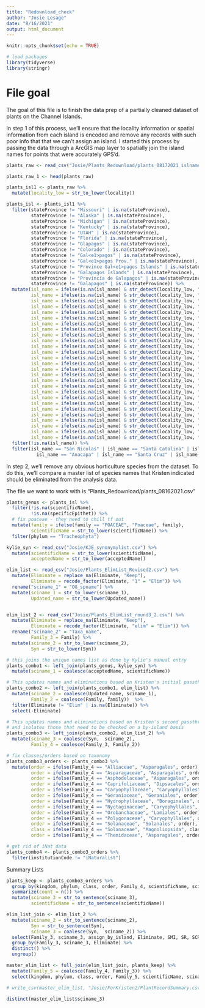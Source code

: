 ```yaml
---
title: "Redownload_check"
author: "Josie Lesage"
date: "8/16/2021"
output: html_document
---
```


```r
knitr::opts_chunk$set(echo = TRUE)

# load packages
library(tidyverse)
library(stringr)
```

# File goal

The goal of this file is to finish the data prep of a partially cleaned dataset of plants on the Channel Islands. 

In step 1 of this process, we'll ensure that the locality information or spatial information from each island is encoded and remove any records with such poor info that that we can't assign an island. I started this process by passing the data through a ArcGIS map layer to spatially join the island names for points that were accurately GPS'd.

```r

plants_raw <- read_csv("Josie/Plants_Redownload/plants_08172021_islname.csv", col_types = cols(.default = "c", isl_name = "c")) 

plants_raw_1 <- head(plants_raw)

plants_isl1 <- plants_raw %>%
  mutate(locality_low = str_to_lower(locality)) 

plants_isl <- plants_isl1 %>%
  filter(stateProvince != "Missouri" | is.na(stateProvince),
         stateProvince != "Alaska" | is.na(stateProvince),
         stateProvince != "Michigan" | is.na(stateProvince),
         stateProvince != "Kentucky" | is.na(stateProvince),
         stateProvince != "UTAH" | is.na(stateProvince),
         stateProvince != "Florida" | is.na(stateProvince),
         stateProvince != "Glapagos" | is.na(stateProvince),
         stateProvince != "Colorado" | is.na(stateProvince),
         stateProvince != "Gal<e1>pagos" | is.na(stateProvince),
         stateProvince != "Gal<e1>pagos Prov." | is.na(stateProvince),
         stateProvince != "Province Gal<e1>pagos Islands" | is.na(stateProvince),
         stateProvince != "Galapagos Islands" | is.na(stateProvince),
         stateProvince != "Provincia de Galapagos" | is.na(stateProvince),
         stateProvince != "Galapagos" | is.na(stateProvince)) %>%
  mutate(isl_name = ifelse(is.na(isl_name) & str_detect(locality_low, "san nicolas"), "San Nicolas", isl_name),
         isl_name = ifelse(is.na(isl_name) & str_detect(locality_low, "san nicholas"), "San Nicolas", isl_name),
         isl_name = ifelse(is.na(isl_name) & str_detect(locality_low, "nicholas"), "San Nicolas", isl_name),
         isl_name = ifelse(is.na(isl_name) & str_detect(locality_low, "nicolas"), "San Nicolas", isl_name),
         isl_name = ifelse(is.na(isl_name) & str_detect(locality_low, "santa catalina is"), "Santa Catalina", isl_name),
         isl_name = ifelse(is.na(isl_name) & str_detect(locality_low, "catalina is"), "Santa Catalina", isl_name),
         isl_name = ifelse(is.na(isl_name) & str_detect(locality_low, "catalina"), "Santa Catalina", isl_name),
         isl_name = ifelse(is.na(isl_name) & str_detect(locality_low, "santa rosa i"), "Santa Rosa", isl_name),
         isl_name = ifelse(is.na(isl_name) & str_detect(locality_low, "clemente"), "San Clemente", isl_name),
         isl_name = ifelse(is.na(isl_name) & str_detect(locality_low, "clement"), "San Clemente", isl_name),
         isl_name = ifelse(is.na(isl_name) & str_detect(locality_low, "santa cruz"), "Santa Cruz", isl_name),
         isl_name = ifelse(is.na(isl_name) & str_detect(locality_low, "cruz is"), "Santa Cruz", isl_name),
         isl_name = ifelse(is.na(isl_name) & str_detect(locality_low, "coronados i"), "Coronados", isl_name),
         isl_name = ifelse(is.na(isl_name) & str_detect(locality_low, "coronado i"), "Coronados", isl_name),
         isl_name = ifelse(is.na(isl_name) & str_detect(locality_low, "isla coronado"), "Coronados", isl_name),
         isl_name = ifelse(is.na(isl_name) & str_detect(locality_low, "anacapa"), "Anacapa", isl_name),
         isl_name = ifelse(is.na(isl_name) & str_detect(locality_low, "cedros"), "Cedros", isl_name),
         isl_name = ifelse(is.na(isl_name) & str_detect(locality_low, "miguel"), "San Miguel", isl_name),
         isl_name = ifelse(is.na(isl_name) & str_detect(locality_low, "guadalupe"), "Guadalupe", isl_name),
         isl_name = ifelse(is.na(isl_name) & str_detect(locality_low, "todos santo"), "Todos Santos", isl_name),
         isl_name = ifelse(is.na(isl_name) & str_detect(locality_low, "todo santos"), "Todos Santos", isl_name),
         isl_name = ifelse(is.na(isl_name) & str_detect(locality_low, "natividad"), "Natividad", isl_name),
         isl_name = ifelse(is.na(isl_name) & str_detect(locality_low, "benito"), "San Benito", isl_name),
         isl_name = ifelse(is.na(isl_name) & str_detect(locality_low, "martin"), "San Martin", isl_name),
         isl_name = ifelse(is.na(isl_name) & str_detect(locality_low, "santa barbara isl"), "Santa Barbara", isl_name),
         isl_name = ifelse(is.na(isl_name) & str_detect(locality_low, "jeronimo"), "Geronimo", isl_name),
         isl_name = ifelse(is.na(isl_name) & str_detect(locality_low, "geronimo"), "Geronimo", isl_name)) %>%
  filter(!is.na(isl_name)) %>%
  filter(isl_name == "San Nicolas" | isl_name == "Santa Catalina" | isl_name == "Santa Rosa" | isl_name == "Santa Barbara" | 
           isl_name == "Anacapa" | isl_name == "Santa Cruz" | isl_name == "San Clemente" | isl_name == "San Miguel")

```


In step 2, we'll remove any obvious horticulture species from the dataset. To do this, we'll compare a master list of species names that Kristen indicated should be eliminated from the analysis data. 

The file we want to work with is "Plants_Redownload/plants_08162021.csv"


```r
plants_genus <- plants_isl %>%
  filter(!is.na(scientificName),
         !is.na(specificEpithet)) %>%
  # fix poaceae - they need to chill tf out
  mutate(family = ifelse(family == "POACEAE", "Poaceae", family),
         scientificName = str_to_lower(scientificName)) %>%
  filter(phylum == "Tracheophyta")

kylie_syn <- read_csv("Josie/KJE_synonymylist.csv") %>%
  mutate(scientificName = str_to_lower(scientificName),
         acceptedName = str_to_lower(acceptedName))

elim_list <- read_csv("Josie/Plants_ElimList_Revised2.csv") %>%
  mutate(Eliminate = replace_na(Eliminate, "Keep"),
         Eliminate = recode_factor(Eliminate, "1" = "Elim")) %>%
  rename("sciname_1" = "OG_spname") %>%
  mutate(sciname_1 = str_to_lower(sciname_1),
         Updated_name = str_to_lower(Updated_name))


elim_list_2 <- read_csv("Josie/Plants_ElimList_round3_2.csv") %>%
  mutate(Eliminate = replace_na(Eliminate, "Keep"),
         Eliminate = recode_factor(Eliminate, "elim" = "Elim")) %>%
  rename("sciname_2" = "Taxa_name",
         Family_3 = Family) %>%
  mutate(sciname_2 = str_to_lower(sciname_2),
         Syn = str_to_lower(Syn))

# this joins the unique names list as done by Kylie's manual entry
plants_combo1 <- left_join(plants_genus, kylie_syn) %>%
  mutate(sciname_1 = coalesce(acceptedName, scientificName)) 

# This updates names and eliminations based on Kristen's initial passthrough
plants_combo2 <- left_join(plants_combo1, elim_list) %>%
  mutate(sciname_2 = coalesce(Updated_name, sciname_1),
         Family_2 = coalesce(Family, family))  %>%
  filter(Eliminate != "Elim" | is.na(Eliminate)) %>% 
  select(-Eliminate) 

# This updates names and eliminations based on Kristen's second passthrough, 
# and isolates those that need to be checked on a by-island basis
plants_combo3 <- left_join(plants_combo2, elim_list_2) %>%
  mutate(sciname_3 = coalesce(Syn,  sciname_2),
         Family_4 = coalesce(Family_3, Family_2))

# fix classes/orders based on taxonomy 
plants_combo3_orders <- plants_combo3 %>%
  mutate(order = ifelse(Family_4 == "Alliaceae", "Asparagales", order),
         order = ifelse(Family_4 == "Asparagaceae", "Asparagales", order),
         order = ifelse(Family_4 == "Asphodelaceae", "Asparagales", order),
         order = ifelse(Family_4 == "Caprifoliaceae", "Dipsacales", order),
         order = ifelse(Family_4 == "Caryophyllaceae", "Caryophyllales", order),
         order = ifelse(Family_4 == "Geraniaceae", "Geraniales", order),
         order = ifelse(Family_4 == "Hydrophyllaceae", "Boraginales", order),
         order = ifelse(Family_4 == "Nyctaginaceae", "Caryophyllales", order),
         order = ifelse(Family_4 == "Orobanchaceae", "Lamiales", order),
         order = ifelse(Family_4 == "Polygonaceae", "Caryophyllales", order),
         order = ifelse(Family_4 == "Solanaceae", "Solanales", order),
         class = ifelse(Family_4 == "Solanaceae", "Magnoliopsida", class),
         order = ifelse(Family_4 == "Themidaceae", "Asparagales", order))

# get rid of iNat data
plants_combo4 <- plants_combo3_orders %>%
  filter(institutionCode != "iNaturalist")

```

Summary Lists

```r
plants_keep <- plants_combo3_orders %>% 
  group_by(kingdom, phylum, class, order, Family_4, scientificName, sciname_3, Eliminate, SMI,	SR,	SCR,	A,	SBA,	SNI,	SCL,	SCA) %>%
  summarize(count = n()) %>%
  mutate(sciname_3 = str_to_sentence(sciname_3),
         scientificName = str_to_sentence(scientificName))

elim_list_join <- elim_list_2 %>%
  mutate(sciname_2 = str_to_sentence(sciname_2),
         Syn = str_to_sentence(Syn),
         sciname_3 = coalesce(Syn,  sciname_2)) %>%
  select(Family_3, sciname_3, assign_by_island, Eliminate, SMI,	SR,	SCR,	A,	SBA,	SNI,	SCL,	SCA) %>%
  group_by(Family_3, sciname_3, Eliminate) %>%
  distinct() %>%
  ungroup()

master_elim_list <- full_join(elim_list_join, plants_keep) %>%
  mutate(Family_5 = coalesce(Family_4, Family_3)) %>%
  select(kingdom, phylum, class, order, Family_5, scientificName, sciname_3, count, assign_by_island, Eliminate, SMI,	SR,	SCR,	A,	SBA,	SNI,	SCL,	SCA) 

# write_csv(master_elim_list, "Josie/ForKristen2/PlantRecordSummary.csv")

distinct(master_elim_list$sciname_3)

```


